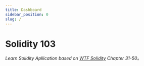 ```yaml
---
title: Dashboard
sidebar_position: 0
slug: /
---
```


# Solidity 103 
*Learn Solidity Apllication based on [WTF Solidity](https://github.com/AmazingAng/WTF-Solidity) Chapter 31-50。*
